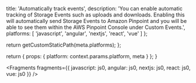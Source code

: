 
  title: 'Automatically track events',
  description:
    'You can enable automatic tracking of Storage Events such as uploads and downloads. Enabling this will automatically send Storage Events to Amazon Pinpoint and you will be able to see them within the AWS Pinpoint Console under Custom Events.',
  platforms: [
    'javascript',
    'angular',
    'nextjs',
    'react',
    'vue'
  ]
};

  return getCustomStaticPath(meta.platforms);
};

  return {
    props: {
      platform: context.params.platform,
      meta
    }
  };
}


<Fragments
  fragments={{
    javascript: js0,
    angular: js0,
    nextjs: js0,
    react: js0,
    vue: js0
  }}
/>
